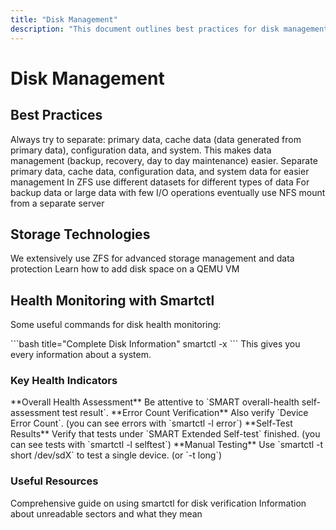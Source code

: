 ```yaml
---
title: "Disk Management"
description: "This document outlines best practices for disk management, emphasizing data separation for primary, cache, configuration, and system data. It covers ZFS usage, adding disk space to QEMU VMs, and using smartctl for monitoring disk health."
---
```



# Disk Management

## Best Practices

<Callout type="info">
  Always try to separate: primary data, cache data (data generated from primary
  data), configuration data, and system. This makes data management (backup,
  recovery, day to day maintenance) easier.
</Callout>

<Cards>
  <Card title="Data Separation">
    Separate primary data, cache data, configuration data, and system data for
    easier management
  </Card>
  <Card title="ZFS Datasets">
    In ZFS use different datasets for different types of data
  </Card>
  <Card title="NFS for Large Data">
    For backup data or large data with few I/O operations eventually use NFS
    mount from a separate server
  </Card>
</Cards>

## Storage Technologies

<Cards>
  <Card title="ZFS Overview" href="/docs/Infra/storage/zfs-overview">
    We extensively use ZFS for advanced storage management and data protection
  </Card>
  <Card
    title="Disk Space Management"
    href="/docs/Infra/how/how-to-add-disk-space-on-qemu"
  >
    Learn how to add disk space on a QEMU VM
  </Card>
</Cards>

## Health Monitoring with Smartctl

Some useful commands for disk health monitoring:

<Callout type="info">
  ```bash title="Complete Disk Information" smartctl -x ``` This gives you every
  information about a system.
</Callout>

### Key Health Indicators

<Steps>
<Step>
**Overall Health Assessment**
Be attentive to `SMART overall-health self-assessment test result`.
</Step>

<Step>
  **Error Count Verification** Also verify `Device Error Count`. (you can see
  errors with `smartctl -l error`)
</Step>

<Step>
  **Self-Test Results** Verify that tests under `SMART Extended Self-test`
  finished. (you can see tests with `smartctl -l selftest`)
</Step>

<Step>
**Manual Testing**
Use `smartctl -t short /dev/sdX` to test a single device. (or `-t long`)
</Step>
</Steps>

### Useful Resources

<Cards>
  <Card
    title="Smartctl Guide (French)"
    href="https://www.malekal.com/smartctl-verifier-son-disque-en-ligne-de-commandes-linux/"
  >
    Comprehensive guide on using smartctl for disk verification
  </Card>
  <Card
    title="Unreadable Sectors"
    href="https://www.truenas.com/community/threads/is-this-a-bad-sign-smartd-1-currently-unreadable-pending-sectors.9824/#post-42966"
  >
    Information about unreadable sectors and what they mean
  </Card>
</Cards>
